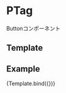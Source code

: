
<Meta title="Atoms/PTag" component={PTag} />

# PTag

Buttonコンポーネント

## Template

## Example

<Canvas>
  <Story
    name="PTag"
    args={{
      label: "Label"
    }}
  >
    {Template.bind({})}
  </Story>
</Canvas>

<Props story="PTag" />
